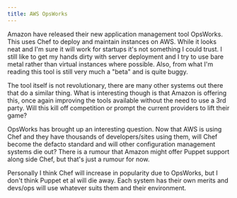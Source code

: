 ```yaml
---
title: AWS OpsWorks
---
```

Amazon have released their new application management tool OpsWorks. This uses Chef to deploy and maintain instances on AWS. While it looks neat and I'm sure it will work for startups it's not something I could trust. I still like to get my hands dirty with server deployment and I try to use bare metal rather than virtual instances where possible. Also, from what I'm reading this tool is still very much a "beta" and is quite buggy.  

The tool itself is not revolutionary, there are many other systems out there that do a similar thing. What is interesting though is that Amazon is offering this, once again improving the tools available without the need to use a 3rd party. Will this kill off competition or prompt the current providers to lift their game?  

OpsWorks has brought up an interesting question. Now that AWS is using Chef and they have thousands of developers/sites using them, will Chef become the defacto standard and will other configuration management systems die out? There is a rumour that Amazon might offer Puppet support along side Chef, but that's just a rumour for now.  

Personally I think Chef will increase in popularity due to OpsWorks, but I don't think Puppet et al will die away. Each system has their own merits and devs/ops will use whatever suits them and their environment.  


